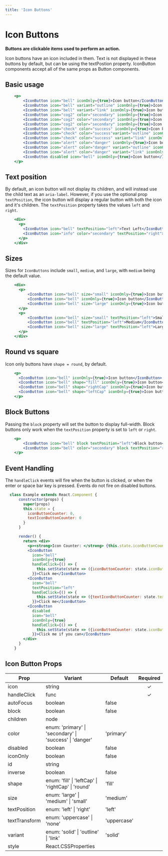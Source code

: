 ```yaml
---
title: 'Icon Buttons'
---
```


# Icon Buttons

**Buttons are clickable items used to perform an action.**

Icon buttons have an icon included in them. Text is not displayed in these buttons by default, but can be using the textPostion property.
IconButton components accept all of the same props as Button components.

## Basic usage

```.jsx
    <p>
        <IconButton icon="bell" iconOnly={true}>Icon button</IconButton>
        <IconButton icon="bell" variant="outline" iconOnly={true}>Icon button</IconButton>
        <IconButton icon="bell" variant="link" iconOnly={true}>Icon button</IconButton>
        <IconButton icon="cog2" color="secondary" iconOnly={true}>Icon button</IconButton>
        <IconButton icon="cog2" color="secondary" iconOnly={true}>Icon button</IconButton>
        <IconButton icon="cog2" color="secondary" iconOnly={true}>Icon button</IconButton>
        <IconButton icon="check" color="success" iconOnly={true}>Icon button</IconButton>
        <IconButton icon="check" color="success"variant="outline" iconOnly={true}>Icon button</IconButton>
        <IconButton icon="check" color="success" variant="link" iconOnly={true}>Icon button</IconButton>
        <IconButton icon="alert" color="danger" iconOnly={true}>Icon button</IconButton>
        <IconButton icon="alert" color="danger" variant="outline" iconOnly={true}>Icon button</IconButton>
        <IconButton icon="alert" color="danger" variant="link" iconOnly={true}>Icon button</IconButton>
        <IconButton disabled icon="bell" iconOnly={true}>Icon button</IconButton>
    </p>
```

## Text position

By default, an icon button will not display its children, and will instead use the child text as an `aria-label`.
However, if you use the optional prop `textPosition`, the icon button will display a regular button with both the icon and it's children.
The `textPosition` property takes the values `left` and `right`.

```.jsx
    <div>
      <p>
        <IconButton icon="bell" textPosition="left">Text Left</IconButton>
        <IconButton icon="info" color="secondary" textPosition="right">Text Right</IconButton>
      </p>
    </div>
```

## Sizes

Sizes for `IconButtons` include `small`, `medium`, and `large`, with `medium` being the default value.

```.jsx
    <div>
      <p>
          <IconButton icon="bell" size="small" iconOnly={true}>Icon button</IconButton>
          <IconButton icon="bell" iconOnly={true}>Icon button</IconButton>
          <IconButton icon="bell" size="large" iconOnly={true}>Icon button</IconButton>
      </p>
      <p>
          <IconButton icon="bell" size="small" textPosition="left">Small</IconButton>
          <IconButton icon="bell" textPosition="left">Medium</IconButton>
          <IconButton icon="bell" size="large" textPosition="left">Large</IconButton>
      </p>
    </div>
```

## Round vs square

Icon only buttons have `shape = round`, by default.

```.jsx
    <p>
      <IconButton icon="bell" iconOnly={true}>Icon button</IconButton>
      <IconButton icon="bell" shape="fill" iconOnly={true}>Icon button</IconButton>
      <IconButton icon="bell" shape="rightCap" iconOnly={true}>Icon button</IconButton>
      <IconButton icon="bell" shape="leftCap" iconOnly={true}>Icon button</IconButton>
    </p>
```

## Block Buttons

Passing the `block` property will set the button to display full-width.
Block buttons only work when the `textPosition` property is set to `left` or `right`.

```.jsx
    <p>
        <IconButton icon="bell" block textPosition="left">Block button</IconButton>
        <IconButton icon="bell" color="secondary" block textPosition="right">Block button</IconButton>
    </p>
```

## Event Handling

The `handleClick` events will fire when the button is clicked, or when the enter or space bar key is pressed.
Events do not fire on disabled buttons.

```.jsx
  class Example extends React.Component {
      constructor(props) {
        super(props)
        this.state = {
          iconButtonCounter: 0,
          textIconButtonCounter: 0
        }
      }

      render() {
        return <div>
          <p><strong>Icon Counter: </strong> {this.state.iconButtonCounter} | <strong>Text Icon Counter: </strong> {this.state.textIconButtonCounter}</p>
          <IconButton
            icon="bell"
            iconOnly={true}
            handleClick={() => {
              this.setState(state => ({iconButtonCounter: state.iconButtonCounter + 1}))
            }}>Click me</IconButton>
          <IconButton
            icon="bell"
            textPosition="left"
            handleClick={() => {
              this.setState(state => ({textIconButtonCounter: state.textIconButtonCounter + 1}))
            }}>Click me</IconButton>
          <IconButton
            disabled
            icon="bell"
            iconOnly={true}
            handleClick={() => {
              this.setState(state => ({iconButtonCounter: state.iconButtonCounter + 1}))
            }}>Click me if you can</IconButton>
        </div>
      }
    }
```

## Icon Button Props

| Prop          | Variant                                                             | Default     | Required |
| ------------- | ------------------------------------------------------------------- | ----------- | :------: |
| icon          | string                                                              |             | &#10003; |
| handleClick   | func                                                                |             | &#10003; |
| autoFocus     | boolean                                                             | false       |
| block         | boolean                                                             | false       |
| children      | node                                                                |             |
| color         | enum: 'primary' &#124; 'secondary' &#124; 'success' &#124; 'danger' | 'primary'   |
| disabled      | boolean                                                             | false       |
| iconOnly      | boolean                                                             | false       |
| id            | string                                                              |             |
| inverse       | boolean                                                             | false       |
| shape         | enum: 'fill' &#124; 'leftCap' &#124; 'rightCap' &#124; 'round'      | 'fill'      |
| size          | enum: 'large' &#124; 'medium' &#124; 'small'                        | 'medium'    |
| textPosition  | enum: 'left' &#124; 'right'                                         | 'left'      |
| textTransform | enum: 'uppercase' &#124; 'none'                                     | 'uppercase' |
| variant       | enum: 'solid' &#124; 'outline' &#124; 'link'                        | 'solid'     |
| style         | React.CSSProperties                                                 |             |
